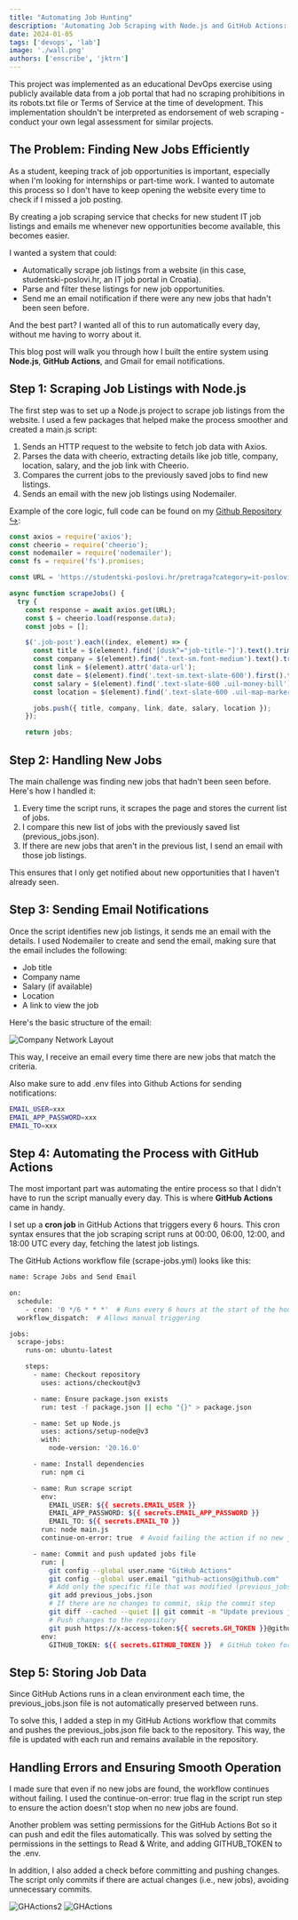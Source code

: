 ```yaml
---
title: "Automating Job Hunting"
description: 'Automating Job Scraping with Node.js and GitHub Actions: A DevOps Approach to Streamline Job Hunting'
date: 2024-01-05
tags: ['devops', 'lab']
image: './wall.png'
authors: ['enscribe', 'jktrn']
---
```




<Callout variant="warning">
This project was implemented as an educational DevOps exercise using publicly available data from a job portal that had no scraping prohibitions in its robots.txt file or Terms of Service at the time of development. This implementation shouldn't be interpreted as endorsement of web scraping - conduct your own legal assessment for similar projects.
</Callout>

## The Problem: Finding New Jobs Efficiently
As a student, keeping track of job opportunities is important, especially when I'm looking for internships or part-time work. I wanted to automate this process so I don't have to keep opening the website every time to check if I missed a job posting. 

By creating a job scraping service that checks for new student IT job listings and emails me whenever new opportunities become available, this becomes easier.

I wanted a system that could:

- Automatically scrape job listings from a website (in this case, studentski-poslovi.hr, an IT job portal in Croatia).
- Parse and filter these listings for new job opportunities.
- Send me an email notification if there were any new jobs that hadn't been seen before.

And the best part? I wanted all of this to run automatically every day, without me having to worry about it.

This blog post will walk you through how I built the entire system using **Node.js**, **GitHub Actions**, and Gmail for email notifications.

## Step 1: Scraping Job Listings with Node.js

The first step was to set up a Node.js project to scrape job listings from the website. I used a few packages that helped make the process smoother and created a main.js script:

1. Sends an HTTP request to the website to fetch job data with Axios.
2. Parses the data with cheerio, extracting details like job title, company, location, salary, and the job link with Cheerio.
3. Compares the current jobs to the previously saved jobs to find new listings.
4. Sends an email with the new job listings using Nodemailer.

Example of the core logic, full code can be found on my [Github Repository ↪](https://github.com/marinkres/studentjobs):
```javascript title="main.js"
const axios = require('axios');
const cheerio = require('cheerio');
const nodemailer = require('nodemailer');
const fs = require('fs').promises;

const URL = 'https://studentski-poslovi.hr/pretraga?category=it-poslovi&province=zagreb&activated_from=all&min_hour_rate=';

async function scrapeJobs() {
  try {
    const response = await axios.get(URL);
    const $ = cheerio.load(response.data);
    const jobs = [];

    $('.job-post').each((index, element) => {
      const title = $(element).find('[dusk^="job-title-"]').text().trim();
      const company = $(element).find('.text-sm.font-medium').text().trim();
      const link = $(element).attr('data-url');
      const date = $(element).find('.text-sm.text-slate-600').first().text().trim();
      const salary = $(element).find('.text-slate-600 .uil-money-bill').parent().text().trim();
      const location = $(element).find('.text-slate-600 .uil-map-marker').parent().text().trim();

      jobs.push({ title, company, link, date, salary, location });
    });

    return jobs;
```

## Step 2: Handling New Jobs

The main challenge was finding new jobs that hadn't been seen before. Here's how I handled it:
1. Every time the script runs, it scrapes the page and stores the current list of jobs.
2. I compare this new list of jobs with the previously saved list (previous_jobs.json).
3. If there are new jobs that aren't in the previous list, I send an email with those job listings.

This ensures that I only get notified about new opportunities that I haven't already seen.

## Step 3: Sending Email Notifications
Once the script identifies new job listings, it sends me an email with the details. I used Nodemailer to create and send the email, making sure that the email includes the following:
- Job title
- Company name
- Salary (if available)
- Location
- A link to view the job

Here's the basic structure of the email:

<Image src={TwoImg} alt="Company Network Layout" />

This way, I receive an email every time there are new jobs that match the criteria.

Also make sure to add .env files into Github Actions for sending notifications:
```bash title=".env"
EMAIL_USER=xxx
EMAIL_APP_PASSWORD=xxx
EMAIL_TO=xxx
```
## Step 4: Automating the Process with GitHub Actions
The most important part was automating the entire process so that I didn't have to run the script manually every day. This is where **GitHub Actions** came in handy.

I set up a **cron job** in GitHub Actions that triggers every 6 hours. This cron syntax ensures that the job scraping script runs at 00:00, 06:00, 12:00, and 18:00 UTC every day, fetching the latest job listings.

The GitHub Actions workflow file (scrape-jobs.yml) looks like this:
```bash title="scrape-jobs.yml"
name: Scrape Jobs and Send Email

on:
  schedule:
    - cron: '0 */6 * * *'  # Runs every 6 hours at the start of the hour
  workflow_dispatch:  # Allows manual triggering

jobs:
  scrape-jobs:
    runs-on: ubuntu-latest

    steps:
      - name: Checkout repository
        uses: actions/checkout@v3

      - name: Ensure package.json exists
        run: test -f package.json || echo "{}" > package.json

      - name: Set up Node.js
        uses: actions/setup-node@v3
        with:
          node-version: '20.16.0'

      - name: Install dependencies
        run: npm ci

      - name: Run scrape script
        env:
          EMAIL_USER: ${{ secrets.EMAIL_USER }}
          EMAIL_APP_PASSWORD: ${{ secrets.EMAIL_APP_PASSWORD }}
          EMAIL_TO: ${{ secrets.EMAIL_TO }}
        run: node main.js
        continue-on-error: true  # Avoid failing the action if no new jobs

      - name: Commit and push updated jobs file
        run: |
          git config --global user.name "GitHub Actions"
          git config --global user.email "github-actions@github.com"
          # Add only the specific file that was modified (previous_jobs.json)
          git add previous_jobs.json
          # If there are no changes to commit, skip the commit step
          git diff --cached --quiet || git commit -m "Update previous jobs file"  # Commit only if changes exist
          # Push changes to the repository
          git push https://x-access-token:${{ secrets.GH_TOKEN }}@github.com/marinkres/studentjobs.git
        env:
          GITHUB_TOKEN: ${{ secrets.GITHUB_TOKEN }}  # GitHub token for authentication

```
## Step 5: Storing Job Data
Since GitHub Actions runs in a clean environment each time, the previous_jobs.json file is not automatically preserved between runs. 

To solve this, I added a step in my GitHub Actions workflow that commits and pushes the previous_jobs.json file back to the repository. This way, the file is updated with each run and remains available in the repository.

## Handling Errors and Ensuring Smooth Operation
I made sure that even if no new jobs are found, the workflow continues without failing. I used the continue-on-error: true flag in the script run step to ensure the action doesn't stop when no new jobs are found.

Another problem was setting permissions for the GitHub Actions Bot so it can push and edit the files automatically. This was solved by setting the permissions in the settings to Read & Write, and adding GITHUB_TOKEN to the .env.

In addition, I also added a check before committing and pushing changes. The script only commits if there are actual changes (i.e., new jobs), avoiding unnecessary commits.

<Image src={ThreeImg} alt="GHActions2" />
<Image src={OneImg} alt="GHActions" />
